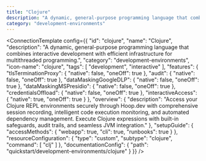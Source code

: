```yaml
---
title: "Clojure"
description: "A dynamic, general-purpose programming language that combines interactive development with efficient infrastructure for multithreaded programming."
category: "development-environments"
---
```



<ConnectionTemplate config={{
  "id": "clojure",
  "name": "Clojure",
  "description": "A dynamic, general-purpose programming language that combines interactive development with efficient infrastructure for multithreaded programming.",
  "category": "development-environments",
  "icon-name": "clojure",
  "tags": [
    "development",
    "interactive"
  ],
  "features": {
    "tlsTerminationProxy": {
      "native": false,
      "oneOff": true
    },
    "audit": {
      "native": false,
      "oneOff": true
    },
    "dataMaskingGoogleDLP": {
      "native": false,
      "oneOff": true
    },
    "dataMaskingMSPresidio": {
      "native": false,
      "oneOff": true
    },
    "credentialsOffload": {
      "native": false,
      "oneOff": true
    },
    "interactiveAccess": {
      "native": true,
      "oneOff": true
    }
  },
  "overview": {
    "description": "Access your Clojure REPL environments securely through Hoop.dev with comprehensive session recording, intelligent code execution monitoring, and automated dependency management. Execute Clojure expressions with built-in safeguards, audit trails, and seamless JVM integration."
  },
  "setupGuide": {
    "accessMethods": {
      "webapp": true,
      "cli": true,
      "runbooks": true
    }
  },
  "resourceConfiguration": {
    "type": "custom",
    "subtype": "clojure",
    "command": [
      "clj"
    ]
  },
  "documentationConfig": {
    "path": "quickstart/development-environments/clojure"
  }
}} />


